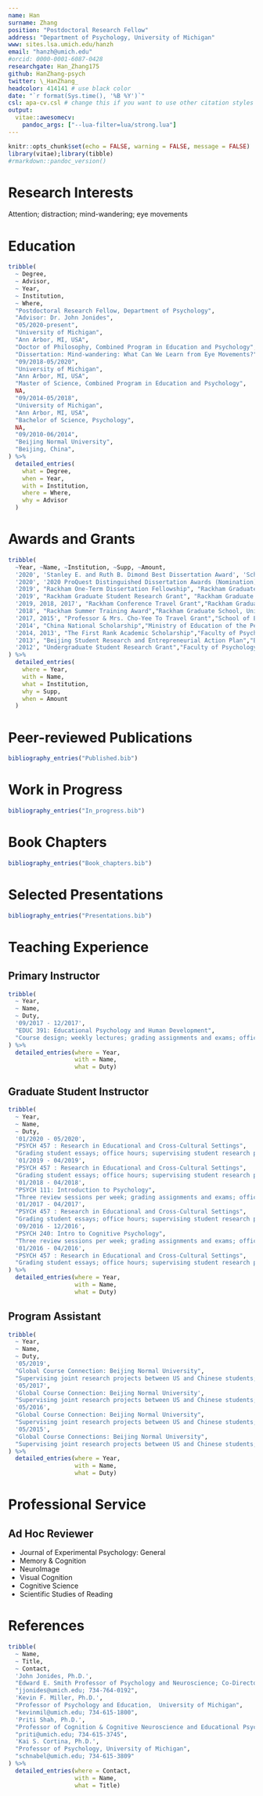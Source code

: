---
name: Han
surname: Zhang
position: "Postdoctoral Research Fellow"
address: "Department of Psychology, University of Michigan"
www: sites.lsa.umich.edu/hanzh
email: "hanzh@umich.edu"
#orcid: 0000-0001-6087-0428
researchgate: Han_Zhang175
github: HanZhang-psych
twitter: \_HanZhang_
headcolor: 414141 # use black color
date: "`r format(Sys.time(), '%B %Y')`"
csl: apa-cv.csl # change this if you want to use other citation styles
output: 
  vitae::awesomecv:
    pandoc_args: ["--lua-filter=lua/strong.lua"] 
---

```{r setup, include=FALSE}
knitr::opts_chunk$set(echo = FALSE, warning = FALSE, message = FALSE)
library(vitae);library(tibble)
#rmarkdown::pandoc_version()
```

# Research Interests

Attention; distraction; mind-wandering; eye movements

# Education

```{r}
tribble(
  ~ Degree,
  ~ Advisor,
  ~ Year,
  ~ Institution,
  ~ Where,
  "Postdoctoral Research Fellow, Department of Psychology",
  "Advisor: Dr. John Jonides",
  "05/2020-present",
  "University of Michigan",
  "Ann Arbor, MI, USA",
  "Doctor of Philosophy, Combined Program in Education and Psychology",
  "Dissertation: Mind-wandering: What Can We Learn from Eye Movements?",
  "09/2018-05/2020",
  "University of Michigan",
  "Ann Arbor, MI, USA",
  "Master of Science, Combined Program in Education and Psychology",
  NA,
  "09/2014-05/2018",
  "University of Michigan",
  "Ann Arbor, MI, USA",
  "Bachelor of Science, Psychology",
  NA,
  "09/2010-06/2014",
  "Beijing Normal University",
  "Beijing, China",
) %>%
  detailed_entries(
    what = Degree,
    when = Year,
    with = Institution,
    where = Where,
    why = Advisor
  )
```

# Awards and Grants

```{r}
tribble(
  ~Year, ~Name, ~Institution, ~Supp, ~Amount,
  '2020', 'Stanley E. and Ruth B. Dimond Best Dissertation Award', 'School of Education, University of Michigan', 'Dissertation: Mind-wandering: What Can We Learn from Eye Movements?', NA,
  '2020', '2020 ProQuest Distinguished Dissertation Awards (Nomination)','School of Education, University of Michigan', 'Dissertation: Mind-wandering: What Can We Learn from Eye Movements?',NA,
  '2019', "Rackham One-Term Dissertation Fellowship", "Rackham Graduate School, University of Michigan",NA,'$17417',
  '2019', "Rackham Graduate Student Research Grant", "Rackham Graduate School, University of Michigan",NA,'$3000',
  '2019, 2018, 2017', "Rackham Conference Travel Grant","Rackham Graduate School, University of Michigan",NA,'$1050',
  '2018', "Rackham Summer Training Award","Rackham Graduate School, University of Michigan",NA,'$3700',
  '2017, 2015', "Professor & Mrs. Cho-Yee To Travel Grant","School of Education, University of Michigan",NA, '$500',
  '2014', "China National Scholarship","Ministry of Education of the People's Republic of China",NA, '$1500',
  '2014, 2013', "The First Rank Academic Scholarship","Faculty of Psychology, Beijing Normal University",NA,'$300',
  '2013', "Beijing Student Research and Entrepreneurial Action Plan","Beijing Municipal Commission of Education",NA,'$1500',
  '2012', "Undergraduate Student Research Grant","Faculty of Psychology, Beijing Normal University",NA,'$280',
) %>% 
  detailed_entries(
    where = Year,
    with = Name, 
    what = Institution,
    why = Supp,
    when = Amount
  ) 
```

# Peer-reviewed Publications

```{r}
bibliography_entries("Published.bib")
```

# Work in Progress 

```{r}
bibliography_entries("In_progress.bib")
```

# Book Chapters

```{r}
bibliography_entries("Book_chapters.bib")
```

# Selected Presentations

```{r}
bibliography_entries("Presentations.bib")
```

# Teaching Experience

## Primary Instructor

```{r}
tribble(
  ~ Year,
  ~ Name,
  ~ Duty,
  '09/2017 - 12/2017',
  "EDUC 391: Educational Psychology and Human Development",
  "Course design; weekly lectures; grading assignments and exams; office hours"
) %>%
  detailed_entries(where = Year,
                   with = Name,
                   what = Duty) 
```


## Graduate Student Instructor

```{r}
tribble(
  ~ Year,
  ~ Name,
  ~ Duty,
  '01/2020 - 05/2020',
  "PSYCH 457 : Research in Educational and Cross-Cultural Settings",
  "Grading student essays; office hours; supervising student research projects",
  '01/2019 - 04/2019',
  "PSYCH 457 : Research in Educational and Cross-Cultural Settings",
  "Grading student essays; office hours; supervising student research projects",
  '01/2018 - 04/2018',
  "PSYCH 111: Introduction to Psychology",
  "Three review sessions per week; grading assignments and exams; office hours",
  '01/2017 - 04/2017',
  "PSYCH 457 : Research in Educational and Cross-Cultural Settings",
  "Grading student essays; office hours; supervising student research projects",
  '09/2016 - 12/2016',
  "PSYCH 240: Intro to Cognitive Psychology",
  "Three review sessions per week; grading assignments and exams; office hours",
  '01/2016 - 04/2016',
  "PSYCH 457 : Research in Educational and Cross-Cultural Settings",
  "Grading student essays; office hours; supervising student research projects"
) %>%
  detailed_entries(where = Year,
                   with = Name,
                   what = Duty) 
```

## Program Assistant

```{r}
tribble(
  ~ Year,
  ~ Name,
  ~ Duty,
  '05/2019',
  "Global Course Connection: Beijing Normal University",
  "Supervising joint research projects between US and Chinese students; organizing student activities",
  '05/2017',
  'Global Course Connection: Beijing Normal University',
  "Supervising joint research projects between US and Chinese students; organizing student activities",
  '05/2016',
  "Global Course Connection: Beijing Normal University",
  "Supervising joint research projects between US and Chinese students; organizing student activities",
  '05/2015',
  "Global Course Connections: Beijing Normal University",
  "Supervising joint research projects between US and Chinese students; organizing student activities"
) %>%
  detailed_entries(where = Year,
                   with = Name,
                   what = Duty) 
```

# Professional Service

## Ad Hoc Reviewer

* Journal of Experimental Psychology: General
* Memory & Cognition
* NeuroImage
* Visual Cognition
* Cognitive Science
* Scientific Studies of Reading

# References

```{r}
tribble(
  ~ Name,
  ~ Title,
  ~ Contact,
  'John Jonides, Ph.D.',
  "Edward E. Smith Professor of Psychology and Neuroscience; Co-Director, functional MRI Center, University of Michigan; Senior Editor, Psychological Science",
  "jjonides@umich.edu; 734-764-0192",
  'Kevin F. Miller, Ph.D.',
  "Professor of Psychology and Education,  University of Michigan",
  "kevinmil@umich.edu; 734-615-1800",
  'Priti Shah, Ph.D.',
  "Professor of Cognition & Cognitive Neuroscience and Educational Psychology, University of Michigan",
  "priti@umich.edu; 734-615-3745",
  'Kai S. Cortina, Ph.D.',
  "Professor of Psychology, University of Michigan",
  "schnabel@umich.edu; 734-615-3809"
) %>%
  detailed_entries(where = Contact,
                   with = Name,
                   what = Title) 
```
